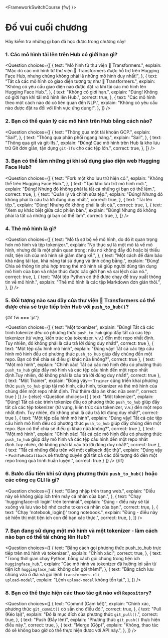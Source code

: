 <FrameworkSwitchCourse {fw} />

<!-- DISABLE-FRONTMATTER-SECTIONS -->

# Đố vui cuối chương

Hãy kiểm tra những gì bạn đã học được trong chương này!

### 1. Các mô hình tải lên trên Hub có giới hạn gì?

<Question
  choices={[
    {
      text: "Mô hình từ thư viện 🤗 Transformers.",
      explain:
        "Mặc dù các mô hình từ thư viện 🤗 Transformers được hỗ trợ trên Hugging Face Hub, nhưng chúng không phải là những mô hình duy nhất!",
    },
    {
      text: "Tất cả các mô hình có giao diện tương tự như 🤗 Transformers.",
      explain:
        "Không có yêu cầu giao diện nào được đặt ra khi tải các mô hình lên Hugging Face Hub.",
    },
    {
      text: "Không có giới hạn.",
      explain: "Đúng! Không có giới hạn khi tải mô hình lên Hub.",
      correct: true,
    },
    {
      text: "Các mô hình theo một cách nào đó có liên quan đến NLP.",
      explain: "Không có yêu cầu nào được đặt ra đối với lĩnh vực ứng dụng!",
    },
  ]}
/>

### 2. Bạn có thể quản lý các mô hình trên Hub bằng cách nào?

<Question
  choices={[
    {
      text: "Thông qua một tài khoản GCP.",
      explain: "Sai!",
    },
    {
      text: "Thông qua phân phối ngang hàng.",
      explain: "Sai!",
    },
    {
      text: "Thông qua git và git-lfs.",
      explain:
        "Đúng! Các mô hình trên Hub là kho lưu trữ Git đơn giản, tận dụng <code>git-lfs</code> cho các tệp lớn.",
      correct: true,
    },
  ]}
/>

### 3. Bạn có thể làm những gì khi sử dụng giao diện web Hugging Face Hub?

<Question
  choices={[
    {
      text: "Fork một kho lưu trữ hiện có.",
      explain: "Không thể trên Hugging Face Hub.",
    },
    {
      text: "Tạo kho lưu trữ mô hình mới.",
      explain: "Đúng! Nhưng đó không phải là tất cả những gì bạn có thể làm.",
      correct: true,
    },
    {
      text: "Quản lý và chỉnh sửa tệp.",
      explain: "Đúng! Nhưng đó không phải là câu trả lời đúng duy nhất.",
      correct: true,
    },
    {
      text: "Tải lên tệp.",
      explain: "Đúng! Nhưng đó không phải là tất cả.",
      correct: true,
    },
    {
      text: "Xem sự khác biệt giữa các phiên bản.",
      explain: "Đúng! Nhưng đó không phải là tất cả những gì bạn có thể làm",
      correct: true,
    },
  ]}
/>

### 4. Thẻ mô hình là gì?

<Question
  choices={[
    {
      text: "Mô tả sơ bộ về mô hình, do đó ít quan trọng hơn mô hình và tệp tokenizer.",
      explain:
        "Nó thực sự là một mô tả về mô hình, nhưng đó là một phần quan trọng: nếu nó không đầy đủ hoặc bị thiếu mất, tiện ích của mô hình sẽ giảm đáng kể.",
    },
    {
      text: "Một cách để đảm bảo khả năng tái tạo, khả năng tái sử dụng và tính công bằng.",
      explain:
        "Đúng! Chia sẻ thông tin phù hợp trong thẻ mô hình sẽ giúp người dùng tận dụng mô hình của bạn và nhận thức được các giới hạn và sai lệch ​​của nó.",
      correct: true,
    },
    {
      text: "Một tệp Python có thể được chạy để truy xuất thông tin về mô hình.",
      explain: "Thẻ mô hình là các tệp Markdown đơn giản thôi.",
    },
  ]}
/>

### 5. Đối tượng nào sau đây của thư viện 🤗 Transformers có thể được chia sẻ trực tiếp trên Hub với `push_to_hub()`?

{#if fw === 'pt'}

<Question
	choices={[
		{
			text: "Một tokenizer",
			explain: "Đúng! Tất cả các trình tokenize đều có phương thức <code>push_to_hub</code> giúp đẩy tất cả các tệp tokenizer (từ vựng, kiến ​​trúc của tokenizer, v.v.) đến một repo nhất định. Tuy nhiên, đó không phải là câu trả lời đúng duy nhất!",
            correct: true
		},
		{
			text: "Một tệp cấu hình mô hình",
			explain: "Đúng vậy! Tất cả các tệp cấu hình mô hình đều có phương thức <code>push_to_hub</code> giúp đẩy chúng đến một repo. Bạn có thể chia sẻ điều gì khác nữa không?",
            correct: true
		},
		{
			text: "Một mô hình",
			explain: "Chính xác! Tất cả các mô hình đều có phương thức <code>push_to_hub</code> giúp đẩy mô hình và các tệp cấu hình đến một repo nhất định.Tuy nhiên, đó không phải là câu trả lời đúng duy nhất!",
            correct: true
		},
        {
			text: "Một Trainer",
			explain: "Đúng vậy— <code>Trainer</code> cũng triển khai phương thức <code>push_to_hub</code> giúp tải mô hình, cấu hình, tokenizer và thẻ mô hình của chúng đến một repo nhất định. Thử thêm đáp án khác nữa xem!",
            correct: true
		}
	]}
/>
{:else}
<Question
	choices={[
		{
			text: "Một tokenizer",
			explain: "Đúng! Tất cả các trình tokenize đều có phương thức <code>push_to_hub</code> giúp đẩy tất cả các tệp tokenizer (từ vựng, kiến ​​trúc của tokenizer, v.v.) đến một repo nhất định. Tuy nhiên, đó không phải là câu trả lời đúng duy nhất!",
            correct: true
		},
		{
			text: "Một tệp cấu hình mô hình",
			explain: "Đúng vậy! Tất cả các tệp cấu hình mô hình đều có phương thức <code>push_to_hub</code> giúp đẩy chúng đến một repo. Bạn có thể chia sẻ điều gì khác nữa không?",
            correct: true
		},
		{
			text: "Một mô hình",
			explain: "Chính xác! Tất cả các mô hình đều có phương thức <code>push_to_hub</code> giúp đẩy mô hình và các tệp cấu hình đến một repo nhất định.Tuy nhiên, đó không phải là câu trả lời đúng duy nhất!",
            correct: true
		},
		{
			text: "Tất cả những điều trên với một callback đặc thù",
			explain: "Đúng vậy - <code>PushToHubCallback</code> sẽ thường xuyên gửi tất cả các đối tượng đó đến một repo trong quá trình huấn luyện.",
            correct: true
		}
	]}
/>
{/if}

### 6. Bước đầu tiên khi sử dụng phương thức `push_to_hub()` hoặc các công cụ CLI là gì?

<Question
  choices={[
    {
      text: "Đăng nhập trên trang web.",
      explain: "Điều này sẽ không giúp ích trên máy cá nhân của bạn.",
    },
    {
      text: "Chạy 'huggingface-cli login' trên terminal.",
      explain: "Đúng - điều này sẽ tải xuống và lưu vào bộ nhớ cache token cá nhân của bạn.",
      correct: true,
    },
    {
      text: "Chạy 'notebook_login()' trong notebook.",
      explain: "Đúng - điều này sẽ hiển thị một tiện ích con để bạn xác thực.",
      correct: true,
    },
  ]}
/>

### 7. Bạn đang sử dụng một mô hình và một tokenizer - làm cách nào bạn có thể tải chúng lên Hub?

<Question
  choices={[
    {
      text: "Bằng cách gọi phương thức push_to_hub trực tiếp trên mô hình và tokenizer.",
      explain: "Chính xác!",
      correct: true,
    },
    {
      text: "Trong thời gian chạy Python, bằng cách gói chúng trong tiện ích <code>huggingface_hub</code>.",
      explain:
        "Các mô hình và tokenizer đã hưởng lợi sẵn từ tiện ích <code>huggingface_hub</code>: không cần gói thêm!",
    },
    {
      text: "Bằng cách lưu chúng vào ổ đĩa và gọi lệnh <code>transformers-cli upload-model</code>",
      explain: "Lệnh <code>upload-model</code> không tồn tại.",
    },
  ]}
/>

### 8. Bạn có thể thực hiện các thao tác git nào với `Repository`?

<Question
  choices={[
    {
      text: "Commit (Cam kết)",
      explain:
        "Chính xác, phương thức <code>git_commit()</code> có sẵn cho điều đó.",
      correct: true,
    },
    {
      text: "Pull (Kéo lại)",
      explain: "Đó là mục đích của phương thức <code>git_pull()</code>.",
      correct: true,
    },
    {
      text: "Push (Đẩy lên)",
      explain: "Phương thức <code>git_push()</code> thực hiện điều này.",
      correct: true,
    },
    {
      text: "Merge (Gộp)",
      explain: "Không, thao tác đó sẽ không bao giờ có thể thực hiện được với API này.",
    },
  ]}
/>
